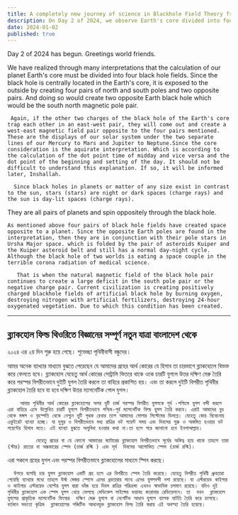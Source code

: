 ```yaml
---
title: A completely new journey of science in Blackhole Field Theory from Bangladesh
description: On Day 2 of 2024, we observe Earth's core divided into four black hole, creating magnetic pairs. Disruptions from burning oxygen and using artificial fertilizers are worsening environmental conditions. 
date: 2024-01-02
published: true
---
```


Day 2 of 2024 has begun. Greetings world friends.

We have realized through many interpretations that the calculation of our planet Earth's core must be divided into four black hole fields. Since the black hole is centrally located in the Earth's core, it is exposed to the outside by creating four pairs of north and south poles and two opposite pairs. And doing so would create two opposite Earth black hole which would be the south north magnetic pole pair.

     Again, if the other two charges of the black hole of the Earth's core trap each other in an east-west pair, they will come out and create a west-east magnetic field pair opposite to the four pairs mentioned. These are the displays of our solar system under the two separate lines of our Mercury to Mars and Jupiter to Neptune.Since the core consideration is the aquirate interpretation. Which is according to the calculation of the dot point time of midday and vice versa and the dot point of the beginning and setting of the day. It should not be difficult to understand this explanation. If so, it will be informed later, Inshallah.
 
      Since black holes in planets or matter of any size exist in contrast to the sun, stars (stars) are night or dark spaces (charge rays) and the sun is day-lit spaces (charge rays).
They are all pairs of planets and spin oppositely through the black hole.

    As mentioned above four pairs of black hole fields have created space opposite to a planet. Since the opposite Earth poles are found in the interpretation, then they are in conjunction with their pole stars in Ursha Major space. which is folded by the pair of asteroids Kuiper and the Kuiper asteroid belt and still has a normal day-night cycle. Although the black hole of two worlds is eating a space couple in the terrible corona radiation of medical science.

       That is when the natural magnetic field of the black hole pair continues to create a large deficit in the south pole pair or the negative charge pair. Current civilization is creating positively charged blackhole fields of artificial black hole by burning oxygen, destroying nitrogen with artificial fertilizers, destroying 24-hour oxygenated vegetation. Due to which this condition has been created.

---

## ব্ল‍্যাকহোল ফিল্ড থিওরিতে ব‍িজ্ঞানের সম্পূর্ণ নতুন যাত্রা বাংলাদেশ থেকে

   ২০২৪ এর ২য় দিন শুরু হয়ে গেছে। শুভেচ্ছা পৃথিবীবাসী বন্ধুদের।

আমর অনেক ব‍্যাখ‍্যার মাধ‍্যমে বুঝতে পেরেছেন যে আমাদের গ্রহের আর্থ কোরের যে হিসাব তা চারভাগে ব্ল‍্যাকহোলে বিভক্ত করে ফেলতে হবে। ব্ল‍্যাকহোল যেহেতু আর্থ কোরের সেন্ট্রালি ভিতরে থাকে ওকে চারটি যুগলে উত্তর দক্ষিণ মেরু তৈরি করে পরস্পর বিপরীতভাবে দুইটি যুগল তৈরি করলে তা বাহিরে প্রকাশিত হয়। এবং তা করলে দুইটি বিপরীত পৃথিবীর ব্ল‍্যাকহোল তৈরি হবে যা হবে দক্ষিণ উত্তর ম‍্যাগনেটিক পোল  যুগল।

        আবার পৃথিবীর আর্থ কোরের ব্ল‍্যাকহোলের অপর দুটি চার্জ পরস্পর বিপরীত যুগলকে পূর্ব -পশ্চিমে যুগল বন্দী করলে এরা বাহিরে এসে উল্লেখিত চারটি যুগলে বিপরীতভাবে পশ্চিম-পূর্ব ম‍্যাগনেটিক ফিল্ড যুগল তৈরি করবে। এরাই আমাদের বুধ থেকে মঙ্গল ও বৃহস্পতি থেকে নেপ্চুন দুটি পৃথক রেখার তলে আমাদের সোলার সিস্টেমের ডিসপ্লে। যেহেতু কোর বিবেচনায় একুইরেট ব‍্যাখ‍্যা হচ্ছে। যা দুপুর ও বিপরীতভাবে মধ‍্য রাত্রির ডট পয়েন্ট সময় এবং দিবসের শুরু ও অস্তমিত হওয়ার ডট পয়েন্টের হিসাব মতে। এই ব‍্যাখ‍্যা বুঝতে অসুবিধা হওয়ার কথা না।তা হলে পরে জানানো হবে ইনশাআল্লাহ।

             যেহেতু গ্রহের বা যে কোনো আকারের ম‍্যাটারের ব্ল‍্যাকহোল বিপরীতভাবে সূর্যের অস্তিত্ব হয়ে থাকে তাহলে তারা (স্টার) রাতের বা অন্ধকারের স্পেস (চার্জ রশ্মি ) এবং সূর্য  দিবসের আলোকিত স্পেস (চার্জ রশ্মি)। 
এরা সকলে গ্রহের যুগল এবং পরস্পর বিপরীতভাবে ব্ল‍্যাকহোলের মাধ‍্যমে স্পিন করছে।

      উপরে বলেছি চার যুগল ব্ল‍্যাকহোল একটি গ্রহ হলে এর বিপরীতে স্পেস তৈরি করেছে। যেহেতু বিপরীত পৃথিবী ধ্রুবতারা পেয়েছি ব‍্যাখ‍্যার মধ‍্যে তাহলে উর্ষা মেজর স্পেসে এদের ধ্রবতারার সাথে এদের যুগলবন্দী দশা রয়েছে। যা এস্টরয়েড কাইপার ও কাইপার এস্টরয়েড বেল্টের যুগল দ্বারা ভাঁজ হয়ে দিবস রাত্রির পরিক্রমা এখনও স্বাভাবিক চলমাণ রয়েছে। যদিও দুই পৃথিবীর ব্ল‍্যাকহোল এক স্পেস যুগল খেয়ে ফেলছে মেডিকেল সাইন্সের ভয়াবহ করোনার রেডিয়েশনে। তা  যখন  ব্ল‍্যাকহোল যুগলের প্রাকৃতিক ম‍্যাগনেটিক ফিল্ডের  দক্ষিণ মেরু যুগলে বা নেগেটিভ আধান যুগলে ব‍্যাপক ঘাটতি তৈরি করে চলেছে। বর্তমান সভ‍্যতা কৃত্রিম  ব্ল‍্যাকহোলের পজিটিভ আধানযুক্ত ব্ল‍্যাকহোল ফিল্ড তৈরি করায় এই অবস্হা তৈরি হয়েছে।
